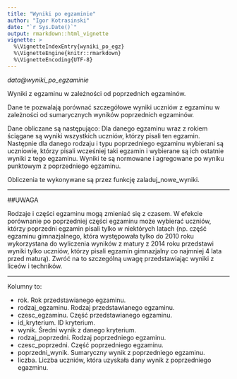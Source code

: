 ```yaml
---
title: "Wyniki po egzaminie"
author: "Igor Kotrasinski"
date: "`r Sys.Date()`"
output: rmarkdown::html_vignette
vignette: >
  %\VignetteIndexEntry{wyniki_po_egz}
  %\VignetteEngine{knitr::rmarkdown}
  %\VignetteEncoding{UTF-8}
---
```


*data\@wyniki\_po\_egzaminie*

Wyniki z egzaminu w zależności od poprzednich egzaminów.

Dane te pozwalają porównać szczegółowe wyniki uczniów z egzaminu w zależności
od sumarycznych wyników poprzednich egzaminów.

Dane obliczane są następująco:
Dla danego egzaminu wraz z rokiem ściągane są wyniki wszystkich uczniów, którzy pisali
ten egzamin. Następnie dla danego rodzaju i typu poprzedniego egzaminu wybierani są uczniowie,
którzy pisali wcześniej taki egzamin i wybierane są ich ostatnie wyniki z tego egzaminu. Wyniki
te są normowane i agregowane po wyniku punktowym z poprzedniego egzaminu.

Obliczenia te wykonywane są przez funkcję zaladuj_nowe_wyniki.

---

##UWAGA

Rodzaje i części egzaminu mogą zmieniać się z czasem. W efekcie porównanie po poprzedniej części egzaminu
może wybierać uczniów, którzy poprzedni egzamin pisali tylko w niektórych latach (np. część egzaminu gimnazjalnego,
która występowała tylko do 2010 roku wykorzystana do wyliczenia wyników z matury z 2014 roku przedstawi wyniki tylko
uczniów, którzy pisali egzamin gimnazjalny co najmniej 4 lata przed maturą). Zwróć na to szczególną uwagę
przedstawiając wyniki z liceów i techników.

---

Kolumny to:

* rok. Rok przedstawianego egzaminu.
* rodzaj_egzaminu. Rodzaj przedstawianego egzaminu.
* czesc_egzaminu. Część przedstawianego egzaminu.
* id_kryterium. ID kryterium.
* wynik. Średni wynik z danego kryterium.
* rodzaj_poprzedni. Rodzaj poprzedniego egzaminu.
* czesc_poprzedni. Część poprzedniego egzaminu.
* poprzedni_wynik. Sumaryczny wynik z poprzedniego egzaminu.
* liczba. Liczba uczniów, która uzyskała dany wynik z poprzedniego egazminu.
